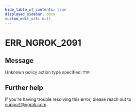 ```yaml
---
hide_table_of_contents: true
displayed_sidebar: docs
custom_edit_url: null
---
```



# ERR_NGROK_2091

## Message

Unknown policy action type specified: `TYP`.

## Further help

If you're having trouble resolving this error, please reach out to [support@ngrok.com](mailto:support@ngrok.com?subject=Help%20with%20ERR_NGROK_2091).

<ErrorDetails error="err_ngrok_2091" />
